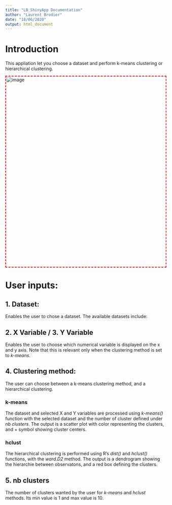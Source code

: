 ```yaml
---
title: "LB_ShinyApp Documentation"
author: "Laurent Brodier"
date: "18/06/2020"
output: html_document
---
```


# Introduction
This appliation let you choose a dataset and perform k-means clustering or hierarchical clustering. 

<img src="img.PNG" alt = "image" style="width: 600px; height: auto;border: 2px dashed red">

# User inputs: 
## 1. Dataset: 
Enables the user to chose a dataset. The available datasets include: <br>
\code{iris, airquality, mtcars, trees, rock}

## 2. X Variable / 3. Y Variable
Enables the user to choose which numerical variable is displayed on the x and y axis. Note that this is relevant only when the clustering method is set to *k-means*. 

## 4. Clustering method: 
The user can choose between a k-means clustering method, and a hierarchical clustering. 

### k-means
The dataset and selected X and Y variables are processed using *k-means()* function with the selected dataset and the number of cluster defined under *nb clusters*. The output is a scatter plot with color representing the clusters, and + symbol showing cluster centers. 

### hclust
The hierarchical clustering is performed using R's *dist()* and *hclust()* functions, with the *ward.D2* method. The output is a dendrogram showing the hierarchie between observatons, and a red box defining the clusters. 

## 5. nb clusters
The number of clusters wanted by the user for *k-means* and *hclust* methods. Its min value is 1 and max value is 10. 